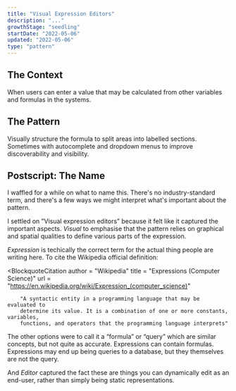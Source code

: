 ```yaml
---
title: "Visual Expression Editors"
description: "..."
growthStage: "seedling"
startDate: "2022-05-06"
updated: "2022-05-06"
type: "pattern"
---
```


<h2 className = "micro" >The Context</h2 >

When users can enter a value that may be calculated from other variables and formulas in the systems.

<Spacer size = "small" />

<h2 className = "micro" >The Pattern</h2 >

Visually structure the formula to split areas into labelled sections. Sometimes with autocomplete and dropdown menus to improve discoverability and visibility.

<Spacer size = "small" />

<h2 className = "micro" >Postscript: The Name</h2 >

I waffled for a while on what to name this. There's no industry-standard term, and there's a few ways we might interpret what's important about the pattern.

I settled on ”Visual expression editors” because it felt like it captured the important aspects. _Visual_ to emphasise that the pattern relies on graphical and spatial qualities to define various parts of the expression.

_Expression_ is techically the correct term for the actual thing people are writing here. To cite the Wikipedia official definition:

<BlockquoteCitation
		author = "Wikipedia"
		title = "Expressions (Computer Science)"
		url = "https://en.wikipedia.org/wiki/Expression_(computer_science)"
>
		"A syntactic entity in a programming language that may be evaluated to
		determine its value. It is a combination of one or more constants, variables,
		functions, and operators that the programming language interprets"
</BlockquoteCitation >

The other options were to call it a “formula” or “query” which are similar concepts, but not quite as accurate. Expressions can contain formulas. Expressions may end up being queries to a database, but they themselves are not the query.

And _Editor_ captured the fact these are things you can dynamically edit as an end-user, rather than simply being static representations.
